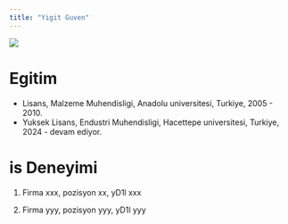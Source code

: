 ```yaml
---
title: "Yigit Guven"
---
```


![](/assets/images/vesikalik.jpeg){fig-align="center"}

# Egitim

-   Lisans, Malzeme Muhendisligi, Anadolu universitesi, Turkiye, 2005 - 2010.
-   Yuksek Lisans, Endustri Muhendisligi, Hacettepe universitesi, Turkiye, 2024 - devam ediyor.

# is Deneyimi

1.  Firma xxx, pozisyon xx, yD1l xxx

2.  Firma yyy, pozisyon yyy, yD1l yyy

